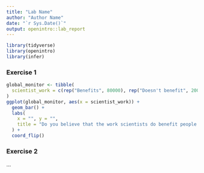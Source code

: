 ```yaml
---
title: "Lab Name"
author: "Author Name"
date: "`r Sys.Date()`"
output: openintro::lab_report
---
```


```r
library(tidyverse)
library(openintro)
library(infer)
```

### Exercise 1

```r
global_monitor <- tibble(
  scientist_work = c(rep("Benefits", 80000), rep("Doesn't benefit", 20000))
)
ggplot(global_monitor, aes(x = scientist_work)) +
  geom_bar() +
  labs(
    x = "", y = "",
    title = "Do you believe that the work scientists do benefit people like you?"
  ) +
  coord_flip() 
```

### Exercise 2

...

